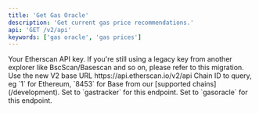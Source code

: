 ```yaml
---
title: 'Get Gas Oracle'
description: 'Get current gas price recommendations.'
api: 'GET /v2/api'
keywords: ['gas oracle', 'gas prices']
---
```



<CreditChip description="Returns the current safe, proposed, and fast gas prices" />

  <ParamField query="apikey" type="string">
    Your Etherscan API key. If you're still using a legacy key from another explorer like BscScan/Basescan and so on, please refer to this migration.
  </ParamField>
  <ParamField path="v2" type="string" default="v2">
    Use the new V2 base URL https://api.etherscan.io/v2/api
  </ParamField>
  <ParamField query="chainid" type="string" default="1">
    Chain ID to query, eg `1` for Ethereum, `8453` for Base from our [supported chains](/development).
  </ParamField>
  <ParamField query="module" type="string" default="gastracker">
    Set to `gastracker` for this endpoint.
  </ParamField>
  <ParamField query="action" type="string" default="gasoracle">
    Set to `gasoracle` for this endpoint.
  </ParamField>
